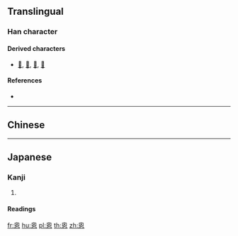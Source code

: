 ==Translingual==

===Han character===
{{Han char|rn=61|rad=心|as=06|sn=10|four=|canj=HWP,XXHWP|ids=⿱囟心}}

====Derived characters====
* [[𦃞]], [[𧏀]], [[𧪳]], [[顖]]

====References====
* {{Han ref|kx=0384.200|dkj=10562|dj=0715.030|hdz=42292.010|uh=6056|ud=24662}}

----

==Chinese==
{{zh-see|思|a}}

----

==Japanese==

===Kanji===
{{ja-kanji|rs=心06}}

# {{ancient form of|sort=心06|lang=ja|思}}

====Readings====
{{ja-readings|goon=[[し]] (shi)|kanon=[[し]] (shi)|kun=[[おもう]] (omou)}}

[[fr:恖]]
[[hu:恖]]
[[pl:恖]]
[[th:恖]]
[[zh:恖]]